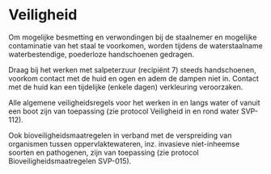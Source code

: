 # Veiligheid

Om mogelijke besmetting en verwondingen bij de staalnemer en mogelijke contaminatie van het staal te voorkomen, worden tijdens de waterstaalname waterbestendige, poederloze handschoenen gedragen.

Draag bij het werken met salpeterzuur (recipiënt 7) steeds handschoenen, voorkom contact met de huid en ogen en adem de dampen niet in. Contact met de huid kan een tijdelijke (enkele dagen) verkleuring veroorzaken.

Alle algemene veiligheidsregels voor het werken in en langs water of vanuit een boot zijn van toepassing (zie protocol Veiligheid in en rond water SVP-112).

Ook bioveiligheidsmaatregelen in verband met de verspreiding van organismen tussen oppervlaktewateren, inz. invasieve niet-inheemse soorten en pathogenen, zijn van toepassing (zie protocol Bioveiligheidsmaatregelen SVP-015).
